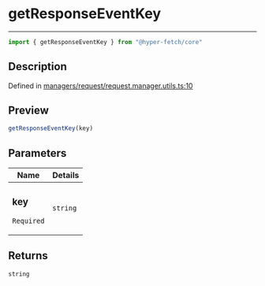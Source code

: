 

# getResponseEventKey

<div class="api-docs__separator" data-reactroot="">

---

</div><div class="api-docs__import" data-reactroot="">

```ts
import { getResponseEventKey } from "@hyper-fetch/core"
```

</div><div class="api-docs__section">

## Description

</div><div class="api-docs__description"><span class="api-docs__do-not-parse">



</span></div><p class="api-docs__definition">

Defined in [managers/request/request.manager.utils.ts:10](https://github.com/BetterTyped/hyper-fetch/blob/c44d728f/packages/core/src/managers/request/request.manager.utils.ts#L10)

</p><div class="api-docs__section">

## Preview

</div><div class="api-docs__preview fn">

```ts
getResponseEventKey(key)
```

</div><div class="api-docs__section">

## Parameters

</div><div class="api-docs__parameters"><table><thead><tr><th>Name</th><th>Details</th></tr></thead><tbody><tr param-data="key"><td class="api-docs__param-name required">

### key 

`Required`

</td><td class="api-docs__param-type">

`string`

</td></tr></tbody></table></div><div class="api-docs__section">

## Returns

</div><div class="api-docs__returns">

```ts
string
```

</div>